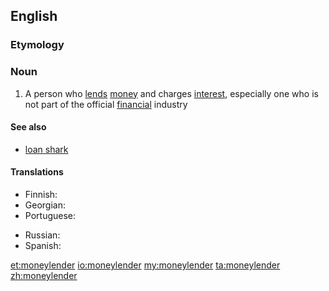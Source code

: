 ==English==

===Etymology===
{{compound|money|lender}}

===Noun===
{{en-noun}}

# A person who [[lend]]s [[money]] and charges [[interest]], especially one who is not part of the official [[financial]] industry

====See also====
* [[loan shark]]

====Translations====
{{trans-top|person who lends money}}
* Finnish: {{t+|fi|rahanlainaaja}}
* Georgian: {{t|ka|მევახშე|tr=mevaxše|sc=Geor}}
* Portuguese: {{t-|pt|agiota|c}}
{{trans-mid}}
* Russian: {{t+|ru|ростовщик|m|sc=Cyrl|tr=rostovščík|alt=ростовщи́к}}
* Spanish: {{t-|es|prestamista|m|f}}
{{trans-bottom}}

[[et:moneylender]]
[[io:moneylender]]
[[my:moneylender]]
[[ta:moneylender]]
[[zh:moneylender]]